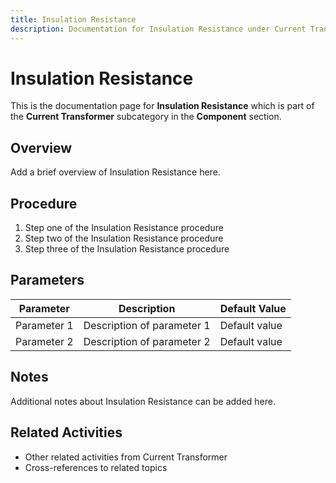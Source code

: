 ```yaml
---
title: Insulation Resistance
description: Documentation for Insulation Resistance under Current Transformer in Component category
---
```


# Insulation Resistance

This is the documentation page for **Insulation Resistance** which is part of the **Current Transformer** subcategory in the **Component** section.

## Overview

Add a brief overview of Insulation Resistance here.

## Procedure

1. Step one of the Insulation Resistance procedure
2. Step two of the Insulation Resistance procedure
3. Step three of the Insulation Resistance procedure

## Parameters

| Parameter | Description | Default Value |
|-----------|-------------|---------------|
| Parameter 1 | Description of parameter 1 | Default value |
| Parameter 2 | Description of parameter 2 | Default value |

## Notes

Additional notes about Insulation Resistance can be added here.

## Related Activities

- Other related activities from Current Transformer
- Cross-references to related topics
